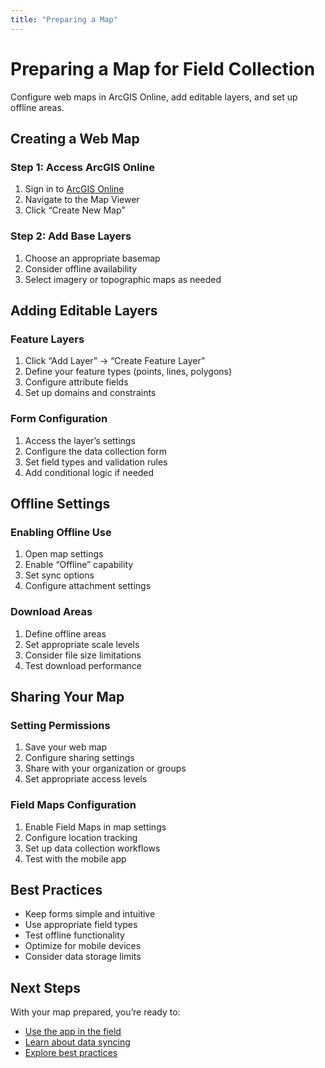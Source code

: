 ```yaml
---
title: "Preparing a Map"
---
```


# Preparing a Map for Field Collection

Configure web maps in ArcGIS Online, add editable layers, and set up offline areas.

## Creating a Web Map

### Step 1: Access ArcGIS Online

1. Sign in to [ArcGIS Online](https://www.arcgis.com)
2. Navigate to the Map Viewer
3. Click "Create New Map"

### Step 2: Add Base Layers

1. Choose an appropriate basemap
2. Consider offline availability
3. Select imagery or topographic maps as needed

## Adding Editable Layers

### Feature Layers

1. Click "Add Layer" → "Create Feature Layer"
2. Define your feature types (points, lines, polygons)
3. Configure attribute fields
4. Set up domains and constraints

### Form Configuration

1. Access the layer's settings
2. Configure the data collection form
3. Set field types and validation rules
4. Add conditional logic if needed

## Offline Settings

### Enabling Offline Use

1. Open map settings
2. Enable "Offline" capability
3. Set sync options
4. Configure attachment settings

### Download Areas

1. Define offline areas
2. Set appropriate scale levels
3. Consider file size limitations
4. Test download performance

## Sharing Your Map

### Setting Permissions

1. Save your web map
2. Configure sharing settings
3. Share with your organization or groups
4. Set appropriate access levels

### Field Maps Configuration

1. Enable Field Maps in map settings
2. Configure location tracking
3. Set up data collection workflows
4. Test with the mobile app

## Best Practices

- Keep forms simple and intuitive
- Use appropriate field types
- Test offline functionality
- Optimize for mobile devices
- Consider data storage limits

## Next Steps

With your map prepared, you're ready to:

- [Use the app in the field](using-the-app.qmd)
- [Learn about data syncing](syncing-data.qmd)
- [Explore best practices](tips-and-best-practices.qmd)

